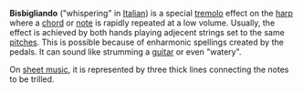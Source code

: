 '''Bisbigliando''' ("whispering" in [[Italian language|Italian]]) is a special [[tremolo]] effect on the [[harp]] where a [[chord]] or [[note]] is rapidly repeated at a low volume. Usually, the effect is achieved by both hands playing adjecent strings set to the same [[pitch (music)|pitch]]es.  This is possible because of enharmonic spellings created by the pedals.
It can sound like strumming a [[guitar]] or even "watery".

On [[sheet music]], it is represented by three thick lines connecting the notes to be trilled.